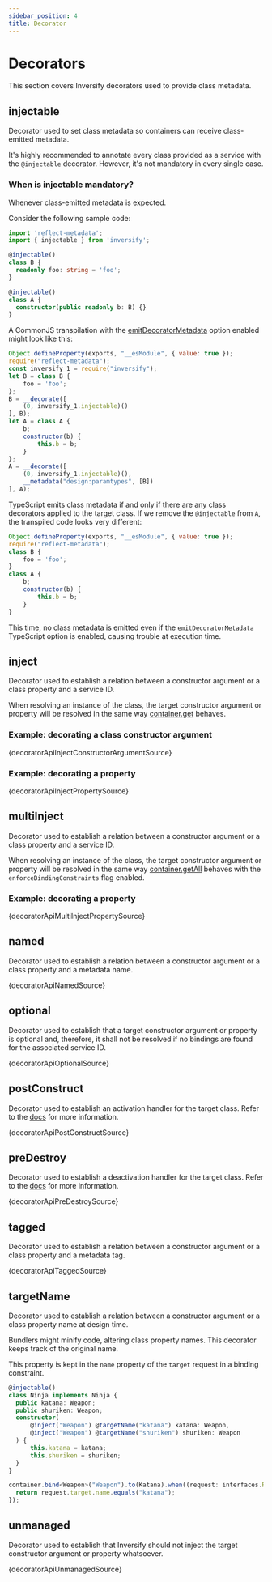 ```yaml
---
sidebar_position: 4
title: Decorator
---
```


# Decorators

This section covers Inversify decorators used to provide class metadata.

## injectable

Decorator used to set class metadata so containers can receive class-emitted metadata.

It's highly recommended to annotate every class provided as a service with the `@injectable` decorator. However, it's not mandatory in every single case.

### When is injectable mandatory?

Whenever class-emitted metadata is expected.

Consider the following sample code:

```ts
import 'reflect-metadata';
import { injectable } from 'inversify';

@injectable()
class B {
  readonly foo: string = 'foo';
}

@injectable()
class A {
  constructor(public readonly b: B) {}
}
```

A CommonJS transpilation with the [emitDecoratorMetadata](https://www.typescriptlang.org/tsconfig/#emitDecoratorMetadata) option enabled might look like this:

```js
Object.defineProperty(exports, "__esModule", { value: true });
require("reflect-metadata");
const inversify_1 = require("inversify");
let B = class B {
    foo = 'foo';
};
B = __decorate([
    (0, inversify_1.injectable)()
], B);
let A = class A {
    b;
    constructor(b) {
        this.b = b;
    }
};
A = __decorate([
    (0, inversify_1.injectable)(),
    __metadata("design:paramtypes", [B])
], A);
```

TypeScript emits class metadata if and only if there are any class decorators applied to the target class. If we remove the `@injectable` from `A`, the transpiled code looks very different:

```js
Object.defineProperty(exports, "__esModule", { value: true });
require("reflect-metadata");
class B {
    foo = 'foo';
}
class A {
    b;
    constructor(b) {
        this.b = b;
    }
}
```

This time, no class metadata is emitted even if the `emitDecoratorMetadata` TypeScript option is enabled, causing trouble at execution time.

## inject

Decorator used to establish a relation between a constructor argument or a class property and a service ID.

When resolving an instance of the class, the target constructor argument or property will be resolved in the same way [container.get](./container.mdx#get) behaves.

### Example: decorating a class constructor argument

<CodeBlock language="ts">{decoratorApiInjectConstructorArgumentSource}</CodeBlock>

### Example: decorating a property

<CodeBlock language="ts">{decoratorApiInjectPropertySource}</CodeBlock>

## multiInject

Decorator used to establish a relation between a constructor argument or a class property and a service ID.

When resolving an instance of the class, the target constructor argument or property will be resolved in the same way [container.getAll](./container.mdx#getall) behaves with the `enforceBindingConstraints` flag enabled.

### Example: decorating a property

<CodeBlock language="ts">{decoratorApiMultiInjectPropertySource}</CodeBlock>

## named

Decorator used to establish a relation between a constructor argument or a class property and a metadata name.

<CodeBlock language="ts">{decoratorApiNamedSource}</CodeBlock>

## optional

Decorator used to establish that a target constructor argument or property is optional and, therefore, it shall not be resolved if no bindings are found for the associated service ID.

<CodeBlock language="ts">{decoratorApiOptionalSource}</CodeBlock>

## postConstruct

Decorator used to establish an activation handler for the target class. Refer to the [docs](../fundamentals/lifecycle/activation.mdx) for more information.

<CodeBlock language="ts">{decoratorApiPostConstructSource}</CodeBlock>

## preDestroy

Decorator used to establish a deactivation handler for the target class. Refer to the [docs](../fundamentals/lifecycle/deactivation.mdx) for more information.

<CodeBlock language="ts">{decoratorApiPreDestroySource}</CodeBlock>

## tagged

Decorator used to establish a relation between a constructor argument or a class property and a metadata tag.

<CodeBlock language="ts">{decoratorApiTaggedSource}</CodeBlock>

## targetName

Decorator used to establish a relation between a constructor argument or a class property name at design time.

Bundlers might minify code, altering class property names. This decorator keeps track of the original name.

This property is kept in the `name` property of the `target` request in a binding constraint.

```ts
@injectable()
class Ninja implements Ninja {
  public katana: Weapon;
  public shuriken: Weapon;
  constructor(
      @inject("Weapon") @targetName("katana") katana: Weapon,
      @inject("Weapon") @targetName("shuriken") shuriken: Weapon
  ) {
      this.katana = katana;
      this.shuriken = shuriken;
  }
}

container.bind<Weapon>("Weapon").to(Katana).when((request: interfaces.Request) => {
  return request.target.name.equals("katana");
});
```

## unmanaged

Decorator used to establish that Inversify should not inject the target constructor argument or property whatsoever.

<CodeBlock language="ts">{decoratorApiUnmanagedSource}</CodeBlock>
